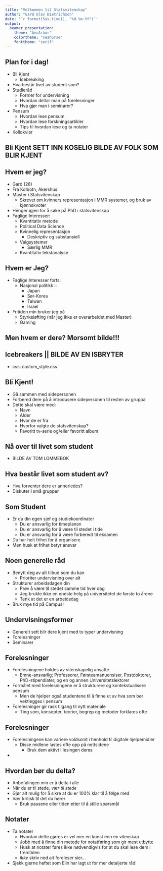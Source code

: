 ```yaml
---
title: "Velkommen til Statsvitenskap"
author: "Gard Olav Dietrichson"
date: '`r format(Sys.time(), "%d-%m-%Y")`'
output: 
  beamer_presentation:
    theme: "AnnArbor"
    colortheme: "seahorse"
    fonttheme: "serif"
---
```



## Plan for i dag! 

- Bli Kjent
  - Icebreaking
- Hva består livet av student som?
- Studieråd
  - Former for undervisning
  - Hvordan deltar man på forelesninger
  - Hva gjør man i seminarer?
- Pensum
  - Hvordan lese pensum
  - Hvordan lese forskningsartikler
  - Tips til hvordan lese og ta notater
- Kollokvier

## Bli Kjent SETT INN KOSELIG BILDE AV FOLK SOM BLIR KJENT



## Hvem er jeg?

- Gard (26)
- Fra Kolbotn, Akershus
- Master i Statsvitenskap
  - Skrevet om kvinners representasjon i MMR systemer, og bruk av kjønnskvoter
- Henger igjen for å søke på PhD i statsvitenskap
- Faglige Interesser:
  - Kvantitativ metode
  - Political Data Science
  - Kvinnelig representasjon
    - Deskriptiv og substansiell
  - Valgsystemer
    - Særlig MMR
  - Kvantitativ tekstanalyse
  
## Hvem er Jeg?

- Faglige Interesser forts:
  - Nasjonal politikk i:
    - Japan
    - Sør-Korea
    - Taiwan
    - Israel
- Fritiden min bruker jeg på
  - Styrkeløfting (når jeg ikke er overarbeidet med Master)
  - Gaming

## Men hvem er dere? Morsomt bilde!!!



## Icebreakers || BILDE AV EN ISBRYTER

- css: custom_style.css


## Bli Kjent!

- Gå sammen med sidepersonen 
- Forbered dere på å introdusere sidepersonen til resten av gruppa
- Dette skal være med:
  - Navn
  - Alder
  - Hvor de er fra
  - Hvorfor valgte de statsvitenskap?
  - Favoritt tv-serie og/eller favoritt album
  
## Nå over til livet som student

- BILDE AV TOM LOMMEBOK

## Hva består livet som student av?

- Hva forventer dere er annerledes?
- Diskuter i små grupper

## Som Student

- Er du din egen sjef og studiekoordinator
  - Du er ansvarlig for timeplanen
  - Du er ansvarlig for å være til stedet i tide
  - Du er ansvarlig for å være forberedt til eksamen
- Du har helt frihet for å organisere
- Men husk at frihet betyr ansvar

## Noen generelle råd

- Benytt deg av alt tilbud som du kan
  - Prioriter undervisning over alt
- Strukturer arbeidsdagen din
  - Prøv å være til stedet samme tid hver dag
  - Jeg brukte ikke en eneste helg på universitetet de første to årene
  - Tenk at det er en arbeidsdag
- Bruk mye tid på Campus!

## Undervisningsformer 

- Generelt sett blir dere kjent med to typer undervisning
- Forelesninger
- Seminarer

## Forelesninger

- Forelesningene holdes av vitenskapelig ansatte
  - Emne-ansvarlig; Professorer, Førsteamanuensiser, Postdoktorer, PhD-stipendiater, og en og annen Universitetslektorer
- Formålet med forelesningene er å strukturere og kontekstualisere pensum
  - Men de hjelper også studentene til å finne ut av hva som bør vektlegges i pensum
- Forelesninger gir rask tilgang til nytt materiale
  - Ting som, konsepter, teorier, begrep og metoder forklares ofte
  
## Forelesninger

- Forelesningene kan variere voldsomt i henhold til digitale hjelpemidler
  - Disse midlene lastes ofte opp på nettsidene
    - Bruk dem aktivt i lesingen deres
- 
    
## Hvordan bør du delta?

- Anbefalingen min er å delta i alle
- Når du er til stede, *vær til stede*
- Gjør alt mulig for å sikre at du er 100% klar til å følge med
- Vær kritisk til det du hører
  - Bruk pausene eller tiden etter til å stille spørsmål

## Notater

- Ta notater
  - Hvordan dette gjøres er vel mer en kunst enn en vitenskap
  - Jobb med å finne din metode for notatføring som gir mest utbytte
  - Husk at notater føres ikke nødvendigvis for at du skal lese dem i fremtiden
  - *ikke* skriv ned alt foreleser sier...
- Sjekk gjerne heftet som Elin har lagt ut for mer detaljerte råd



